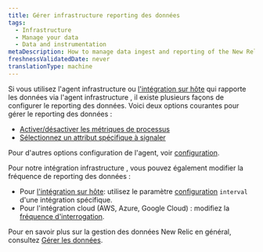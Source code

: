 ```yaml
---
title: Gérer infrastructure reporting des données
tags:
  - Infrastructure
  - Manage your data
  - Data and instrumentation
metaDescription: How to manage data ingest and reporting of the New Relic infrastructure agent and our infrastructure integrations.
freshnessValidatedDate: never
translationType: machine
---
```


Si vous utilisez l&apos;agent infrastructure ou [l&apos;intégration sur hôte](/docs/integrations/host-integrations/get-started/introduction-host-integrations) qui rapporte les données via l&apos;agent infrastructure , il existe plusieurs façons de configurer le reporting des données. Voici deux options courantes pour gérer le reporting des données :

* [Activer/désactiver les métriques de processus](/docs/infrastructure/install-infrastructure-agent/configuration/infrastructure-agent-configuration-settings#enable-process-metrics)
* [Sélectionnez un attribut spécifique à signaler](/docs/infrastructure/install-infrastructure-agent/configuration/infrastructure-agent-configuration-settings#include-matching-metrics)

Pour d&apos;autres options configuration de l&apos;agent, voir [configuration](/docs/infrastructure/install-infrastructure-agent/configuration/infrastructure-agent-configuration-settings).

Pour notre intégration infrastructure , vous pouvez également modifier la fréquence de reporting des données :

* Pour [l&apos;intégration sur hôte](/docs/infrastructure/host-integrations/host-integrations-list): utilisez le paramètre [configuration](/docs/integrations/integrations-sdk/file-specifications/host-integration-configuration-overview) `interval` d&apos;une intégration spécifique.
* Pour l&apos;intégration cloud (AWS, Azure, Google Cloud) : modifiez la [fréquence d&apos;interrogation](/docs/integrations/new-relic-integrations/cloud-integrations/configure-polling-frequency-data-collection-cloud-integrations).

Pour en savoir plus sur la gestion des données New Relic en général, consultez [Gérer les données](/docs/telemetry-data-platform/ingest-manage-data/manage-data/manage-your-data).